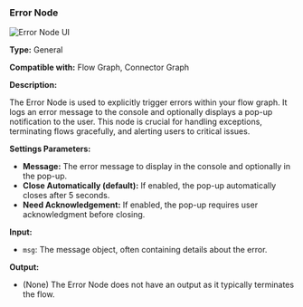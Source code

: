 
### Error Node

<Image src="/screenshot/node-error.png" alt="Error Node UI" width={200} height={200} />

**Type:** General

**Compatible with:** Flow Graph, Connector Graph

**Description:**

The Error Node is used to explicitly trigger errors within your flow graph. It logs an error message to the console and optionally displays a pop-up notification to the user. This node is crucial for handling exceptions, terminating flows gracefully, and alerting users to critical issues.

**Settings Parameters:**

*   **Message:** The error message to display in the console and optionally in the pop-up.
*   **Close Automatically (default):** If enabled, the pop-up automatically closes after 5 seconds.
*   **Need Acknowledgement:** If enabled, the pop-up requires user acknowledgment before closing.

**Input:**

*   `msg`: The message object, often containing details about the error.

**Output:**

*   (None) The Error Node does not have an output as it typically terminates the flow.
